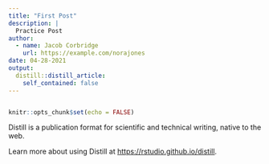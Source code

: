 ```yaml
---
title: "First Post"
description: |
  Practice Post
author:
  - name: Jacob Corbridge
    url: https://example.com/norajones
date: 04-28-2021
output:
  distill::distill_article:
    self_contained: false
---
```

```r

```


```r
knitr::opts_chunk$set(echo = FALSE)
```

Distill is a publication format for scientific and technical writing, native to the web.

Learn more about using Distill at <https://rstudio.github.io/distill>.


